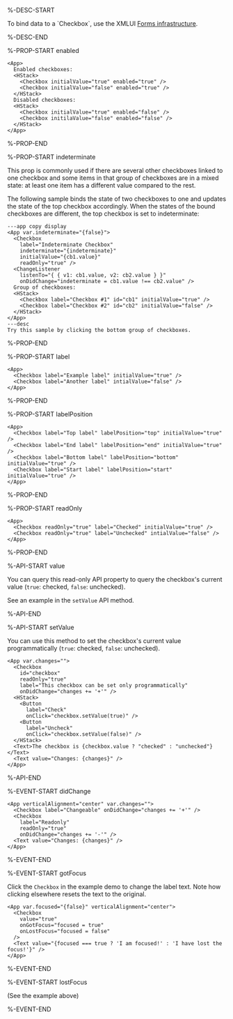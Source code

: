 %-DESC-START

To bind data to a \`Checkbox\`, use the XMLUI [Forms infrastructure](../learning/using-components/forms).

%-DESC-END

%-PROP-START enabled

```xmlui-pg copy display {4-5, 9-10} name="Example: enabled"
<App>
  Enabled checkboxes:
  <HStack>
    <Checkbox initialValue="true" enabled="true" />
    <Checkbox initialValue="false" enabled="true" />
  </HStack>
  Disabled checkboxes:
  <HStack>
    <Checkbox initialValue="true" enabled="false" />
    <Checkbox initilaValue="false" enabled="false" />
  </HStack>
</App>
```

%-PROP-END

%-PROP-START indeterminate

This prop is commonly used if there are several other checkboxes linked to one checkbox and some items in that group of checkboxes are in a mixed state: at least one item has a different value compared to the rest.

The following sample binds the state of two checkboxes to one and updates the state of the top checkbox accordingly. When the states of the bound checkboxes are different, the top checkbox is set to indeterminate:

```xmlui-pg copy display {4} name="Example: indeterminate"
---app copy display
<App var.indeterminate="{false}">
  <Checkbox
    label="Indeterminate Checkbox"
    indeterminate="{indeterminate}"
    initialValue="{cb1.value}"
    readOnly="true" />
  <ChangeListener
    listenTo="{ { v1: cb1.value, v2: cb2.value } }"
    onDidChange="indeterminate = cb1.value !== cb2.value" />
  Group of checkboxes:
  <HStack>
    <Checkbox label="Checkbox #1" id="cb1" initialValue="true" />
    <Checkbox label="Checkbox #2" id="cb2" initialValue="false" />
  </HStack>
</App>
---desc
Try this sample by clicking the bottom group of checkboxes.
```

%-PROP-END

%-PROP-START label

```xmlui-pg copy display name="Example: label"
<App>
  <Checkbox label="Example label" initialValue="true" />
  <Checkbox label="Another label" intialValue="false" />
</App>
```

%-PROP-END

%-PROP-START labelPosition

```xmlui-pg copy display name="Example: labelPosition"
<App>
  <Checkbox label="Top label" labelPosition="top" initialValue="true" />
  <Checkbox label="End label" labelPosition="end" initialValue="true" />
  <Checkbox label="Bottom label" labelPosition="bottom" initialValue="true" />
  <Checkbox label="Start label" labelPosition="start" initialValue="true" />
</App>
```

%-PROP-END

%-PROP-START readOnly

```xmlui-pg copy {3} display name="Example: readOnly"
<App>
  <Checkbox readOnly="true" label="Checked" initialValue="true" />
  <Checkbox readOnly="true" label="Unchecked" intialValue="false" />
</App>
```

%-PROP-END

%-API-START value

You can query this read-only API property to query the checkbox's current value (`true`: checked, `false`: unchecked).

See an example in the `setValue` API method.

%-API-END

%-API-START setValue

You can use this method to set the checkbox's current value programmatically (`true`: checked, `false`: unchecked).

```xmlui-pg copy {10,13,15} display name="Example: value and setValue"
<App var.changes="">
  <Checkbox
    id="checkbox"
    readOnly="true"
    label="This checkbox can be set only programmatically"
    onDidChange="changes += '+'" />
  <HStack>
    <Button
      label="Check"
      onClick="checkbox.setValue(true)" />
    <Button
      label="Uncheck"
      onClick="checkbox.setValue(false)" />
  </HStack>
  <Text>The checkbox is {checkbox.value ? "checked" : "unchecked"}</Text>
  <Text value="Changes: {changes}" />
</App>
```

%-API-END

%-EVENT-START didChange

```xmlui-pg copy display name="Example: didChange"
<App verticalAlignment="center" var.changes="">
  <Checkbox label="Changeable" onDidChange="changes += '+'" />
  <Checkbox 
    label="Readonly" 
    readOnly="true" 
    onDidChange="changes += '-'" />
  <Text value="Changes: {changes}" />
</App>
```

%-EVENT-END

%-EVENT-START gotFocus

Click the `Checkbox` in the example demo to change the label text. Note how clicking elsewhere resets the text to the original.

```xmlui-pg copy display name="Example: gotFocus/lostFocus"
<App var.focused="{false}" verticalAlignment="center">
  <Checkbox
    value="true"
    onGotFocus="focused = true"
    onLostFocus="focused = false"
  />
  <Text value="{focused === true ? 'I am focused!' : 'I have lost the focus!'}" />
</App>
```

%-EVENT-END

%-EVENT-START lostFocus

(See the example above)

%-EVENT-END
